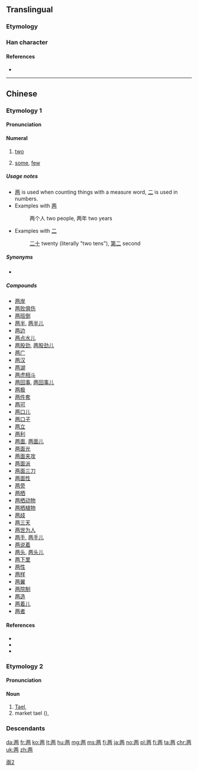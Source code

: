 {{also|兩|両}}
==Translingual==
{{ja-forms|[[両]]|[[两]]|[[兩]]}}
{{stroke order|strokes=7}}

===Etymology===
{{Han simp}}

===Han character===
{{Han char|rn=1|rad=一|as=06|sn=7|four=|canj=MOOB|ids=⿻⿱一从冂}}

====References====
* {{Han ref|kx=0078.131|dkj=00051|dj=0157.210|hdz=10021.020|uh=4E24|ud=20004}}

[[Category:CJKV characters simplified differently in Japan and China|兩2]]

----

==Chinese==
{{zh-hanzi-box|[[两]]|[[兩]]}}
===Etymology 1===
{{rfe|lang=cmn}}

====Pronunciation====
{{zh-pron
|m=liǎng|ma=y
|c=loeng5
|h=pfs=lióng/liông
|mn=niú
|cat=num
}}

====Numeral====
{{zh-num}}

# [[two]]
#: {{zh-usex|'''两'''-只 热气球|'''two''' hot air ballons|link=yes}}
# [[some]], [[few]]
#: {{zh-usex|你们 这 '''两'''-天 真 够 辛苦 的。|You've really been working hard the past '''few''' days.|link=yes}}

=====Usage notes=====
* [[两]] is used when counting things with a measure word, [[二]] is used in numbers.
* Examples with [[两]]
*: 两个人 two people, 两年 two years
* Examples with [[二]]
*: [[二十]] twenty (literally "two tens"), [[第二]] second

=====Synonyms=====
* {{zh-l|二|èr|two}}

=====Compounds=====
{{der-top}}
* [[两岸]]
* [[两败俱伤]]
* [[两班倒]]
* [[两半]], [[两半儿]]
* [[两边]]
* [[两点水儿]]
* [[两股劲]], [[两股劲儿]]
* [[两广]]
* [[两汉]]
* [[两湖]]
* [[两虎相斗]]
* [[两回事]], [[两回事儿]]
* [[两极]]
* [[两件套]]
* [[两可]]
* [[两口儿]]
* [[两口子]]
* [[两立]]
* [[两利]]
* [[两面]], [[两面儿]]
* [[两面光]]
* [[两面夹攻]]
* [[两面派]]
* [[两面三刀]]
* [[两面性]]
* [[两旁]]
* [[两栖]]
* [[两栖动物]]
* [[两栖植物]]
* [[两歧]]
* [[两三天]]
* [[两世为人]]
* [[两手]], [[两手儿]]
* [[两说着]]
* [[两头]], [[两头儿]]
* [[两下里]]
* [[两性]]
* [[两样]]
* [[两翼]]
* [[两院制]]
* [[两造]]
* [[两着儿]]
* [[两者]]
{{der-bottom}}

====References====
* {{cite web
| url = http://www.mdbg.net/chindict/chindict.php?page=worddict&wdrst=0&wdqb=两
| title = 两
| work = MDBG English to Chinese dictionary ( Based on CC-CEDICT )
| language = Mandarin/English
| accessdate = 2014-03-21}}
* {{cite web
| url = http://resources.allsetlearning.com/chinese/grammar/%22Er%22_and_%22liang%22
| title =  "Er" and "liang"
| work = Chinese Grammar Wiki
| language = Mandarin/English
| accessdate = 2014-03-21}}
* {{cite web
| url = http://www.jukuu.com/index.php
| title = Jukuu
| work = Jukuu
| language = Mandarin/English
| accessdate = 2014-03-21}}

===Etymology 2===

====Pronunciation====
{{zh-pron
|m=liǎng|ma=y
|c=loeng2
|h=pfs=lióng/liông
|mn=nn̄g
|cat=num
}}

====Noun====
{{zh-noun}}

# [[w:Tael|Tael]], {{non-gloss definition|an ancient unit of weight for silver, approximatly 40 [[grams]]}}
# market tael ({{zh-l|市兩/市两}}), {{non-gloss definition|equal to 50 [[grams]]}}

{{catlangname|zh|cardinal numbers|sort=liang3}}

===Descendants===
{{Sinoxenic-word|兩|りょう|s=両|량|lưỡng|v2=lạng}}

[[da:两]]
[[fr:两]]
[[ko:两]]
[[lt:两]]
[[hu:两]]
[[mg:两]]
[[ms:两]]
[[fj:两]]
[[ja:两]]
[[no:两]]
[[pl:两]]
[[fi:两]]
[[ta:两]]
[[chr:两]]
[[uk:两]]
[[zh:两]]